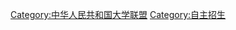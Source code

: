 {{Catmore|卓越人才培养合作高校联合自主选拔录取学业能力测试}}

[[Category:中华人民共和国大学联盟|Category:中华人民共和国大学联盟]]
[[Category:自主招生|Category:自主招生]]